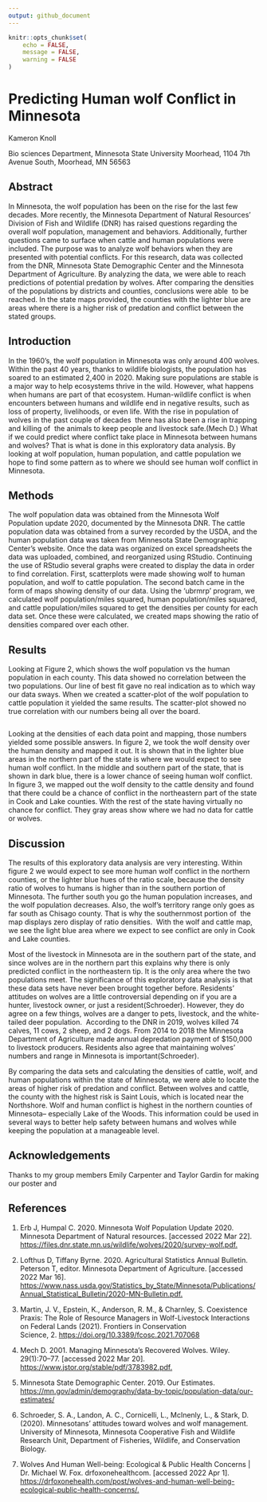 ```yaml
---
output: github_document
---
```


```r
knitr::opts_chunk$set(
	echo = FALSE,
	message = FALSE,
	warning = FALSE
)
```

# Predicting Human wolf Conflict in Minnesota

Kameron Knoll

Bio sciences Department, Minnesota State University Moorhead, 1104 7th Avenue South, Moorhead, MN 56563

## Abstract

In Minnesota, the wolf population has been on the rise for the last few decades. More recently, the Minnesota Department of Natural Resources' Division of Fish and Wildlife (DNR) has raised questions regarding the overall wolf population, management and behaviors. Additionally, further questions came to surface when cattle and human populations were included. The purpose was to analyze wolf behaviors when they are presented with potential conflicts. For this research, data was collected from the DNR, Minnesota State Demographic Center and the Minnesota Department of Agriculture. By analyzing the data, we were able to reach predictions of potential predation by wolves. After comparing the densities of the populations by districts and counties, conclusions were able  to be reached. In the state maps provided, the counties with the lighter blue are areas where there is a higher risk of predation and conflict between the stated groups. 

## Introduction

In the 1960's, the wolf population in Minnesota was only around 400 wolves. Within the past 40 years, thanks to wildlife biologists, the population has soared to an estimated 2,400 in 2020. Making sure populations are stable is a major way to help ecosystems thrive in the wild. However, what happens when humans are part of that ecosystem. Human-wildlife conflict is when encounters between humans and wildlife end in negative results, such as loss of property, livelihoods, or even life. With the rise in population of wolves in the past couple of decades  there has also been a rise in trapping and killing of  the animals to keep people and livestock safe.(Mech D.) What if we could predict where conflict take place in Minnesota between humans and wolves? That is what is done in this exploratory data analysis. By looking at wolf population, human population, and cattle population we hope to find some pattern as to where we should see human wolf conflict in Minnesota.​

## Methods

The wolf population data was obtained from the Minnesota Wolf Population update 2020, documented by the Minnesota DNR. The cattle population data was obtained from a survey recorded by the USDA, and the human population data was taken from Minnesota State Demographic Center's website. Once the data was organized on excel spreadsheets the data was uploaded, combined, and reorganized using RStudio. Continuing the use of RStudio several graphs were created to display the data in order to find correlation. First, scatterplots were made showing wolf to human population, and wolf to cattle population. The second batch came in the form of maps showing density of our data. Using the 'ubrmrp' program, we calculated wolf population/miles squared, human population/miles squared, and cattle population/miles squared to get the densities per county for each data set. Once these were calculated, we created maps showing the ratio of densities compared over each other.​

## Results

Looking at Figure 2, which shows the wolf population vs the human population in each county. This data showed no correlation between the two populations. Our line of best fit gave no real indication as to which way our data sways. When we created a scatter-plot of the wolf population to cattle population it yielded the same results. The scatter-plot showed no true correlation with our numbers being all over the board.​

```r

```

Looking at the densities of each data point and mapping, those numbers yielded some possible answers. In figure 2, we took the wolf density over the human density and mapped it out. It is shown that in the lighter blue areas in the northern part of the state is where we would expect to see human wolf conflict. In the middle and southern part of the state, that is shown in dark blue, there is a lower chance of seeing human wolf conflict. In figure 3, we mapped out the wolf density to the cattle density and found that there could be a chance of conflict in the northeastern part of the state in Cook and Lake counties. With the rest of the state having virtually no chance for conflict. They gray areas show where we had no data for cattle or wolves.​

## Discussion

The results of this exploratory data analysis are very interesting. Within figure 2 we would expect to see more human wolf conflict in the northern counties, or the lighter blue hues of the ratio scale, because the density ratio of wolves to humans is higher than in the southern portion of Minnesota. The further south you go the human population increases, and the wolf population decreases. Also, the wolf's territory range only goes as far south as Chisago county. That is why the southernmost portion of  the map displays zero display of ratio densities.  With the wolf and cattle map, we see the light blue area where we expect to see conflict are only in Cook and Lake counties.​

Most of the livestock in Minnesota are in the southern part of the state, and since wolves are in the northern part this explains why there is only predicted conflict in the northeastern tip. It is the only area where the two populations meet. The significance of this exploratory data analysis is that these data sets have never been brought together before. Residents' attitudes on wolves are a little controversial depending on if you are a hunter, livestock owner, or just a resident(Schroeder). However, they do agree on a few things, wolves are a danger to pets, livestock, and the white-tailed deer population.  According to the DNR in 2019, wolves killed 74 calves, 11 cows, 2 sheep, and 2 dogs. From 2014 to 2018 the Minnesota Department of Agriculture made annual depredation payment of $150,000 to livestock producers. Residents also agree that maintaining wolves' numbers and range in Minnesota is important(Schroeder).​

By comparing the data sets and calculating the densities of cattle, wolf, and human populations within the state of Minnesota, we were able to locate the areas of higher risk of predation and conflict. Between wolves and cattle, the county with the highest risk is Saint Louis, which is located near the Northshore. Wolf and human conflict is highest in the northern counties of Minnesota– especially Lake of the Woods. This information could be used in several ways to better help safety between humans and wolves while keeping the population at a manageable level.​

## Acknowledgements

Thanks to my group members Emily Carpenter and Taylor Gardin for making our poster and

## References

1.  Erb J, Humpal C. 2020. Minnesota Wolf Population Update 2020. Minnesota Department of Natural resources. [accessed 2022 Mar 22]. [https://files.dnr.state.mn.us/wildlife/wolves/2020/survey-wolf.pdf.​](https://files.dnr.state.mn.us/wildlife/wolves/2020/survey-wolf.pdf.​)

2.  Lofthus D, Tiffany Byrne. 2020. Agricultural Statistics Annual Bulletin. Peterson T, editor. Minnesota Department of Agriculture. [accessed 2022 Mar 16]. [https://www.nass.usda.gov/Statistics_by_State/Minnesota/Publications/Annual_Statistical_Bulletin/2020-MN-Bulletin.pdf.​](https://www.nass.usda.gov/Statistics_by_State/Minnesota/Publications/Annual_Statistical_Bulletin/2020-MN-Bulletin.pdf.​)

3.  Martin, J. V., Epstein, K., Anderson, R. M., & Charnley, S. Coexistence Praxis: The Role of Resource Managers in Wolf-Livestock Interactions on Federal Lands (2021). Frontiers in Conservation Science, 2. <https://doi.org/10.3389/fcosc.2021.707068> ​

4.  Mech D. 2001. Managing Minnesota's Recovered Wolves. Wiley. 29(1):70–77. [accessed 2022 Mar 20]. [https://www.jstor.org/stable/pdf/3783982.pdf.​](https://www.jstor.org/stable/pdf/3783982.pdf.​)

5.  Minnesota State Demographic Center. 2019. Our Estimates. <https://mn.gov/admin/demography/data-by-topic/population-data/our-estimates/> ​

6.  Schroeder, S. A., Landon, A. C., Cornicelli, L., McInenly, L., & Stark, D. (2020). Minnesotans' attitudes toward wolves and wolf management. University of Minnesota, Minnesota Cooperative Fish and Wildlife Research Unit, Department of Fisheries, Wildlife, and Conservation Biology.​

7.  Wolves And Human Well-being: Ecological & Public Health Concerns \| Dr. Michael W. Fox. drfoxonehealthcom. [accessed 2022 Apr 1]. <https://drfoxonehealth.com/post/wolves-and-human-well-being-ecological-public-health-concerns/.>

